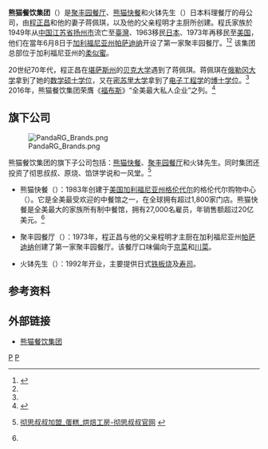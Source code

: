 {{noteTA
|G1 = Food
|G2 = 餐飲
}}
{{Infobox company
| name = 熊猫餐饮集团
| name_en = Panda Restaurant Group, Inc.
| logo = Panda Restaurant Group.png
| logo_size = 180px
| logo_caption = 熊猫餐饮集团标志
| type = [[私人公司|私人公司]]
| foundation = {{Start date and age|df=yes|1973|06|08}}<ref name="ksj">{{cite web|title=熊猫快餐：华裔夫妇在美打造中式快餐|url=http://www.kanshangjie.com/article/20673-1.html|website=商界|publisher=财富中文网|accessdate=2017-01-18|archive-date=2019-09-21|archive-url=https://web.archive.org/web/20190921000802/http://www.kanshangjie.com/article/20673-1.html|dead-url=no}}</ref>
| defunct = <!-- {{End date|YYYY|MM|DD}} -->
| location = [[美国|美国]][[加利福尼亚州|加利福尼亚州]][[柔似蜜|柔似蜜]]<br />胡桃林大道1683号<ref>{{cite web|title=Panda Restaurant Group Inc|url=https://www.google.com/maps/place/Panda+Restaurant+Group+Inc/@35.3070899,-119.9757808,8z/data=!4m8!1m2!2m1!1sPanda+Restaurant+Group!3m4!1s0x80c2d06bccb4ddb7:0xb9432749bf5e2eb6!8m2!3d34.048655!4d-118.083186|website=Google|publisher=Google Maps|accessdate=2017-01-18}}</ref>
| locations = 1,900家
| area_served = [[美国|美国]]、[[波多黎各|波多黎各]]和[[墨西哥|墨西哥]]
| founder = [[程正昌|程正昌]]
| chairman = 程正昌
| president = 蒋佩琪<ref name="forbes" />
| CEO = 蒋佩琪<ref name="forbes" />
| industry = [[餐饮|餐饮业]]
| services = [[中国菜|中国菜]]、[[日本料理|日本料理]]
| revenue = 25亿美元<ref name="forbes" />
| owner = 程氏家族
| num_employees = 24,000人
| num_employees_year = 2016年<ref name="forbes" />
| divisions = [[熊猫快餐|熊猫快餐]]<br />[[聚丰园餐厅|聚丰园餐厅]]<br />火钵先生
| homepage = {{URL|www.pandarg.com}}
| zip_code = 91770
| telephone_no = +1 626-799-9898
}}

'''熊猫餐饮集团'''（{{lang|en|'''Panda Restaurant Group, Inc.'''}}）是[[聚丰园餐厅|聚丰园餐厅]]、[[熊猫快餐|熊猫快餐]]和火钵先生（{{lang|en|Hibachi-San}}）日本料理餐厅的母公司，由[[程正昌|程正昌]]和他的妻子蒋佩琪，以及他的父亲程明才主厨所创建。程氏家族於1949年从[[中国|中国]][[江苏省|江苏省]][[扬州市|扬州市]]流亡至[[臺灣|臺灣]]、1963移民[[日本|日本]]、1973年再移民至[[美国|美国]]，他们在當年6月8日于[[加利福尼亚州|加利福尼亚州]][[帕萨迪纳_(加利福尼亚州)|帕萨迪纳]]开设了第一家聚丰园餐厅。<ref>{{cite web|url=https://www.businesstoday.com.tw/article/category/80408/post/201011250011/%E5%8F%B0%E7%81%A3%E7%AA%AE%E5%AD%B8%E7%94%9F%20%20%E5%AF%AB%E4%B8%8B%E3%80%8C%E6%9D%B1%E6%96%B9%E9%BA%A5%E7%95%B6%E5%8B%9E%E3%80%8D%E5%82%B3%E5%A5%87|title=台灣窮學生 寫下「東方麥當勞」傳奇|publisher=今週刊|date=2010-11-25|access-date=2018-08-21|archive-date=2019-09-22|archive-url=https://web.archive.org/web/20190922165601/https://www.businesstoday.com.tw/article/category/80408/post/201011250011/%E5%8F%B0%E7%81%A3%E7%AA%AE%E5%AD%B8%E7%94%9F%20%20%E5%AF%AB%E4%B8%8B%E3%80%8C%E6%9D%B1%E6%96%B9%E9%BA%A5%E7%95%B6%E5%8B%9E%E3%80%8D%E5%82%B3%E5%A5%87|dead-url=yes}}</ref><ref name="ksj" /> 该集团总部位于加利福尼亚州的[[柔似蜜|柔似蜜]]。

20世纪70年代，程正昌在[[堪萨斯州|堪萨斯州]]{{Link-en|鲍德温市 (堪萨斯州)|Baldwin City, Kansas|鲍德温市}}的[[贝克大学|贝克大学]]遇到了蒋佩琪。蒋佩琪在[[俄勒冈大学|俄勒冈大学]]拿到了她的[[数学|数学]][[硕士学位|硕士学位]]，又在[[密苏里大学|密苏里大学]]拿到了[[电子工程学|电子工程学]]的[[博士学位|博士学位]]。<ref name="ksj" /> 2016年，熊猫餐饮集团荣膺《[[福布斯|福布斯]]》“全美最大私人企业”之列。<ref name="forbes">{{cite web|author1=Andrea Murphy|title=America's Largest Private Companies 2016|url=http://www.forbes.com/companies/panda-restaurant-group|website=福布斯网站|publisher=福布斯|accessdate=2017-01-18|archive-date=2021-01-26|archive-url=https://web.archive.org/web/20210126083812/https://www.forbes.com/companies/panda-restaurant-group/|dead-url=no}}</ref>

== 旗下公司 ==
[[Image:PandaRG_Brands.png|thumb]]

熊猫餐饮集团的旗下子公司包括：[[熊猫快餐|熊猫快餐]]、[[聚丰园餐厅|聚丰园餐厅]]和火钵先生。同时集团还投资了彻思叔叔、原烧、馅饼学说和一风堂。<ref name="pandarg">{{cite web|author1=Panda Restaurant Group|title=Our Brands|url=https://www.pandarg.com/our-brands|website=Panda Restaurant Group|publisher=Panda Restaurant Group|accessdate=2017-01-18|archive-date=2021-03-25|archive-url=https://web.archive.org/web/20210325092509/https://www.pandarg.com/our-brands|dead-url=no}}[http://www.ruiqiuncle.com/ 彻思叔叔加盟_蛋糕_烘焙工房-彻思叔叔官网] {{Wayback|url=http://www.ruiqiuncle.com/ |date=20170217224559 }}</ref>

* 熊猫快餐（{{lang|en|PANDA EXPRESS}}）：1983年创建于[[美国|美国]][[加利福尼亚州|加利福尼亚州]][[格倫代爾_(加利福尼亞州)|格伦代尔]]的格伦代尔购物中心（{{lang|en|Glendale Galleria}}）。它是全美最受欢迎的中餐馆之一，在全球拥有超过1,800家门店。熊猫快餐是全美最大的家族所有制中餐馆，拥有27,000名雇员，年销售额超过20亿美元。<ref name="pandarg" />

* 聚丰园餐厅（{{lang|en|PANDA INN}}）：1973年，程正昌与他的父亲程明才主厨在加利福尼亚州[[帕萨迪纳_(加利福尼亚州)|帕萨迪纳]]创建了第一家聚丰园餐厅。该餐厅口味偏向于[[京菜|京菜]]和[[川菜|川菜]]。

* 火钵先生（{{lang|en|HIBACHI-SAN}}）：1992年开业，主要提供日式[[铁板烧|铁板烧]]及[[寿司|寿司]]。

== 参考资料 ==
{{Reflist}}

== 外部链接 ==
* [https://www.pandarg.com/ 熊猫餐饮集团] {{Wayback|url=https://www.pandarg.com/ |date=20210225192823 }}{{en}}


[[Category:1973年成立的公司|P]]
[[Category:洛杉磯公司|P]]
